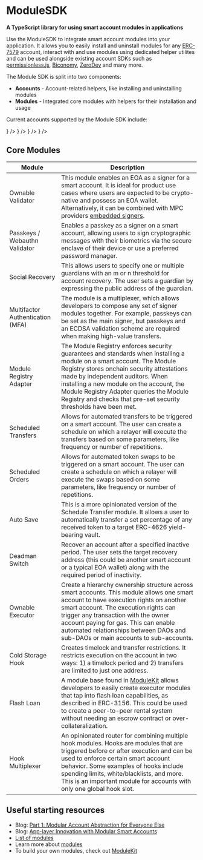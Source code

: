 
# ModuleSDK

**A TypeScript library for using smart account modules in applications**

Use the ModuleSDK to integrate smart account modules into your application. It allows you to easily install and uninstall modules for any [ERC-7579](https://erc7579.com/) account, interact with and use modules using dedicated helper utilites and can be used alongside existing account SDKs such as [permissionless.js](https://www.npmjs.com/package/permissionless), [Biconomy](https://www.npmjs.com/package/@biconomy/account), [ZeroDev](https://docs.zerodev.app) and many more.

The Module SDK is split into two components:

- **Accounts** - Account-related helpers, like installing and uninstalling modules
- **Modules** - Integrated core modules with helpers for their installation and usage

<div className="my-8">
  <ModuleSDKBanner width={1000} height={400} />
</div>

Current accounts supported by the Module SDK include:

<Cards>
  <Card
    title="ERC-7579"
    href="https://erc7579.com/"
    icon={
      <Image
        src="/logos/erc7579.png"
        width={50}
        height={50}
        alt=""
        style={{ marginRight: "5px" }}
      />
    }
  />
  <Card
    title="Safe"
    href="https://safe.global/"
    icon={
      <Image
        src="/logos/safe.png"
        width={50}
        height={50}
        alt=""
        style={{ marginRight: "5px" }}
      />
    }
  />
  <Card
    title="Kernel (v3)"
    href="https://zerodev.app/"
    icon={
      <Image
        src="/logos/zerodev.png"
        width={50}
        height={50}
        alt=""
        style={{ marginRight: "5px" }}
      />
    }
  />
  <Card
    title="Biconomy (v3)"
    href="https://biconomy.io/"
    icon={
      <Image
        src="/logos/biconomy.jpeg"
        width={50}
        height={50}
        alt=""
        style={{ marginRight: "5px" }}
      />
    }
  />
</Cards>

## Core Modules

| Module                                                                  | Description                                                                                                                                                                                                                                                                                                                                                        |
| ----------------------------------------------------------------------- | ------------------------------------------------------------------------------------------------------------------------------------------------------------------------------------------------------------------------------------------------------------------------------------------------------------------------------------------------------------------ |
| Ownable Validator| This module enables an EOA as a signer for a smart account. It is ideal for product use cases where users are expected to be crypto-native and possess an EOA wallet. Alternatively, it can be combined with MPC providers [embedded signers](https://docs.pimlico.io/permissionless/how-to/signers).                                                              |
| Passkeys / Webauthn Validator| Enables a passkey as a signer on a smart account, allowing users to sign cryptographic messages with their biometrics via the secure enclave of their device or use a preferred password manager.                                                                                                                                                                  |
| Social Recovery| This allows users to specify one or multiple guardians with an m or n threshold for account recovery. The user sets a guardian by expressing the public address of the guardian.                                                                                                                                                                                   |
| Multifactor Authentication (MFA)| The module is a multiplexer, which allows developers to compose any set of signer modules together. For example, passkeys can be set as the main signer, but passkeys and an ECDSA validation scheme are required when making high-value transfers.                                                                                                                |
| Module Registry Adapter| The Module Registry enforces security guarantees and standards when installing a module on a smart account. The Module Registry stores onchain security attestations made by independent auditors. When installing a new module on the account, the Module Registry Adapter queries the Module Registry and checks that pre-set security thresholds have been met. |
| Scheduled Transfers| Allows for automated transfers to be triggered on a smart account. The user can create a schedule on which a relayer will execute the transfers based on some parameters, like frequency or number of repetitions.                                                                                                                                                 |
| Scheduled Orders| Allows for automated token swaps to be triggered on a smart account. The user can create a schedule on which a relayer will execute the swaps based on some parameters, like frequency or number of repetitions.                                                                                                                                                   |
| Auto Save| This is a more opinionated version of the Schedule Transfer module. It allows a user to automatically transfer a set percentage of any received token to a target ERC-4626 yield-bearing vault.                                                                                                                                                                    |
| Deadman Switch| Recover an account after a specified inactive period. The user sets the target recovery address (this could be another smart account or a typical EOA wallet) along with the required period of inactivity.                                                                                                                                                        |
| Ownable Executor| Create a hierarchy ownership structure across smart accounts. This module allows one smart account to have execution rights on another smart account. The execution rights can trigger any transaction with the owner account paying for gas. This can enable automated relationships between DAOs and sub-DAOs or main accounts to sub-accounts.                  |
| Cold Storage Hook| Creates timelock and transfer restrictions. It restricts execution on the account in two ways: 1) a timelock period and 2) transfers are limited to just one address.                                                                                                                                                                                              |
| Flash Loan| A module base found in [ModuleKit](/modulekit) allows developers to easily create executor modules that tap into flash loan capabilities, as described in ERC-3156. This could be used to create a peer-to-peer rental system without needing an escrow contract or over-collateralization.                                                                        |
| Hook Multiplexer| An opinionated router for combining multiple hook modules. Hooks are modules that are triggered before or after execution and can be used to enforce certain smart account behavior. Some examples of hooks include spending limits, white/blacklists, and more. This is an important module for accounts with only one global hook slot.                          |

## Useful starting resources

- Blog: [Part 1: Modular Account Abstraction for Everyone Else](https://blog.rhinestone.wtf/part-1-modular-account-abstraction-for-everyone-else-84567422bc46)
- Blog: [App-layer Innovation with Modular Smart Accounts](https://blog.rhinestone.wtf/app-layer-innovation-with-modular-smart-accounts-8a9d7030c908)
- [List of modules](https://erc7579.com/modules)
- Learn more about [modules](/overview/modules)
- To build your own modules, check out [ModuleKit](/modulekit)
